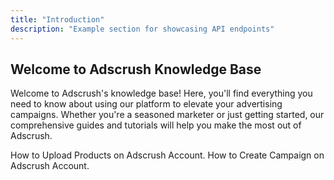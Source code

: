 ```yaml
---
title: "Introduction"
description: "Example section for showcasing API endpoints"
---
```


## Welcome to Adscrush Knowledge Base

Welcome to Adscrush's knowledge base! Here, you'll find everything you need to know about using our platform to elevate your advertising campaigns. Whether you're a seasoned marketer or just getting started, our comprehensive guides and tutorials will help you make the most out of Adscrush.

<CardGroup cols={2}>
  <Card title="Upload Product" icon="box-open-full" iconType="duotone" color="#ca8b04" href="how-to-upload-products">
    How to Upload Products on Adscrush Account.
  </Card>
  <Card title="Create Campaign" icon="chart-simple" iconType="duotone" color="#ca8b04" href="how-to-create-campaign">
    How to Create Campaign on Adscrush Account.
  </Card>
</CardGroup>
